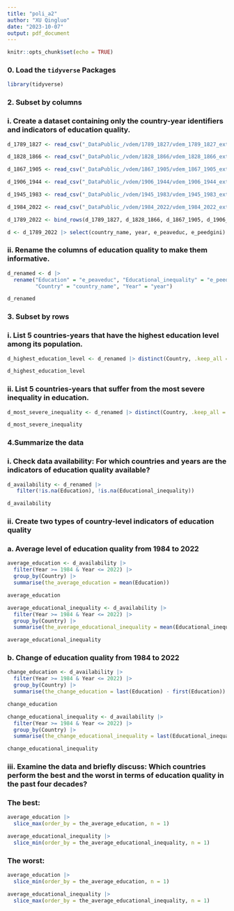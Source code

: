 ---
title: "poli_a2"
author: "XU Qingluo"
date: "2023-10-07"
output: pdf_document
---

```{r setup, include=FALSE}
knitr::opts_chunk$set(echo = TRUE)
```

### 0. Load the `tidyverse` Packages

```{r}
library(tidyverse)
```

### 2. Subset by columns

### i. Create a dataset containing only the country-year identifiers and indicators of education quality.

```{r}

d_1789_1827 <- read_csv("_DataPublic_/vdem/1789_1827/vdem_1789_1827_external.csv")

d_1828_1866 <- read_csv("_DataPublic_/vdem/1828_1866/vdem_1828_1866_external.csv")

d_1867_1905 <- read_csv("_DataPublic_/vdem/1867_1905/vdem_1867_1905_external.csv")

d_1906_1944 <- read_csv("_DataPublic_/vdem/1906_1944/vdem_1906_1944_external.csv")

d_1945_1983 <- read_csv("_DataPublic_/vdem/1945_1983/vdem_1945_1983_external.csv")

d_1984_2022 <- read_csv("_DataPublic_/vdem/1984_2022/vdem_1984_2022_external.csv")

d_1789_2022 <- bind_rows(d_1789_1827, d_1828_1866, d_1867_1905, d_1906_1944, d_1945_1983, d_1984_2022)

d <- d_1789_2022 |> select(country_name, year, e_peaveduc, e_peedgini)
```

### ii. Rename the columns of education quality to make them informative.

```{r}

d_renamed <- d |>
  rename("Education" = "e_peaveduc", "Educational_inequality" = "e_peedgini",
         "Country" = "country_name", "Year" = "year") 

d_renamed
```

### 3. **Subset by rows**

### i. List 5 countries-years that have the highest education level among its population.

```{r}

d_highest_education_level <- d_renamed |> distinct(Country, .keep_all = TRUE) |> slice_max(order_by = Education, n = 5) 

d_highest_education_level
```

### ii. List 5 countries-years that suffer from the most severe inequality in education.

```{r}

d_most_severe_inequality <- d_renamed |> distinct(Country, .keep_all = TRUE) |> slice_max(order_by = Educational_inequality, n = 5) 

d_most_severe_inequality
```

### **4.Summarize the data**

### i. Check data availability: For which countries and years are the indicators of education quality available?

```{r}

d_availability <- d_renamed |>
   filter(!is.na(Education), !is.na(Educational_inequality))

d_availability
```

### ii. Create two types of country-level indicators of education quality

### a. Average level of education quality from 1984 to 2022

```{r}

average_education <- d_availability |>
  filter(Year >= 1984 & Year <= 2022) |>
  group_by(Country) |>
  summarise(the_average_education = mean(Education))

average_education
```

```{r}

average_educational_inequality <- d_availability |>
  filter(Year >= 1984 & Year <= 2022) |>
  group_by(Country) |>
  summarise(the_average_educational_inequality = mean(Educational_inequality))

average_educational_inequality
```

### b. Change of education quality from 1984 to 2022

```{r}

change_education <- d_availability |>
  filter(Year >= 1984 & Year <= 2022) |>
  group_by(Country) |>
  summarise(the_change_education = last(Education) - first(Education))

change_education
```

```{r}

change_educational_inequality <- d_availability |>
  filter(Year >= 1984 & Year <= 2022) |>
  group_by(Country) |>
  summarise(the_change_educational_inequality = last(Educational_inequality) - first(Educational_inequality))

change_educational_inequality
```

### iii. Examine the data and briefly discuss: Which countries perform the best and the worst in terms of education quality in the past four decades?

### The best:

```{r}
average_education |>
  slice_max(order_by = the_average_education, n = 1)
```

```{r}
average_educational_inequality |>
  slice_min(order_by = the_average_educational_inequality, n = 1)
```

### The worst:

```{r}
average_education |>
  slice_min(order_by = the_average_education, n = 1)
```

```{r}
average_educational_inequality |>
  slice_max(order_by = the_average_educational_inequality, n = 1)
```
